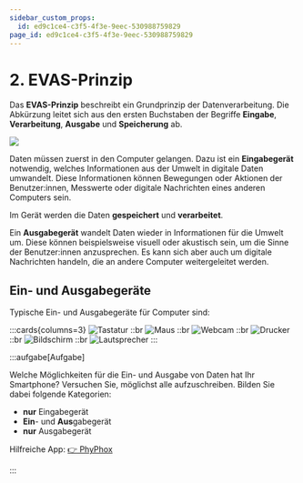 ```yaml
---
sidebar_custom_props:
  id: ed9c1ce4-c3f5-4f3e-9eec-530988759829
page_id: ed9c1ce4-c3f5-4f3e-9eec-530988759829
---
```


# 2. EVAS-Prinzip

Das **EVAS-Prinzip** beschreibt ein Grundprinzip der Datenverarbeitung. Die Abkürzung leitet sich aus den ersten Buchstaben der Begriffe **Eingabe**, **Verarbeitung**, **Ausgabe** und **Speicherung** ab.

![](images/02-evas.svg)

Daten müssen zuerst in den Computer gelangen. Dazu ist ein **Eingabegerät** notwendig, welches Informationen aus der Umwelt in digitale Daten umwandelt. Diese Informationen können Bewegungen oder Aktionen der Benutzer:innen, Messwerte oder digitale Nachrichten eines anderen Computers sein.

Im Gerät werden die Daten **gespeichert** und **verarbeitet**.

Ein **Ausgabegerät** wandelt Daten wieder in Informationen für die Umwelt um. Diese können beispielsweise visuell oder akustisch sein, um die Sinne der Benutzer:innen anzusprechen. Es kann sich aber auch um digitale Nachrichten handeln, die an andere Computer weitergeleitet werden.

## Ein- und Ausgabegeräte

Typische Ein- und Ausgabegeräte für Computer sind:

:::cards{columns=3}
![Tastatur](images/02-keyboard.png)
::br
![Maus](images/02-mouse.png)
::br
![Webcam](images/02-webcam.png)
::br
![Drucker](images/02-printer.png)
::br
![Bildschirm](images/02-monitor.png)
::br
![Lautsprecher](images/02-speakers.png)
:::

:::aufgabe[Aufgabe]
<Answer type="state" id="46975da2-0cd3-4aa1-96f1-8e29628a2127" />

Welche Möglichkeiten für die Ein- und Ausgabe von Daten hat Ihr Smartphone? Versuchen Sie, möglichst alle aufzuschreiben. Bilden Sie dabei folgende Kategorien:

- **nur** Eingabegerät
- **Ein**- und **Aus**gabegerät
- **nur** Ausgabegerät

Hilfreiche App: [👉 PhyPhox](https://phyphox.org/)

<Answer type="text" id="ddb7899f-aa03-4095-aa29-b5f053d46b14" />
:::
